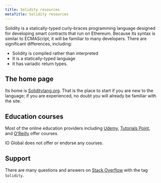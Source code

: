 ```yaml
---
title: Solidity resources
metaTitle: Solidity resources
---
```


Solidity is a statically-typed curly-braces programming language designed for developing smart contracts that run on Ethereum. Because its syntax is similar to ECMAScript, it will be familiar to many developers. There are significant differences, including:

- Solidity is compiled rather than interpreted
- It is a statically-typed language
- It has variadic return types.

## The home page

Its home is [Soliditylang.org](https://soliditylang.org/). That is the place to start if you are new to the language; if you are experienced, no doubt you will already be familiar with the site.

## Education courses

Most of the online education providers including [Udemy](https://udemy.com), [Tutorials Point](https://www.tutorialspoint.com/index.htm), and [O'Reilly](https://www.oreilly.com/) offer courses.  

IO Global does not offer or endorse any courses.

## Support

There are many questions and answers on [Stack Overflow](https://stackoverflow.com/questions/tagged/solidity) with the tag `Solidity`.
